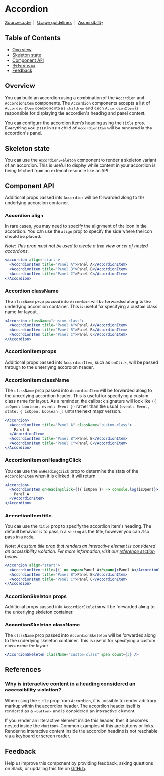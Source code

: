 
# Accordion

[Source code](https://github.com/carbon-design-system/carbon/tree/master/packages/react/src/components/Accordion)
&nbsp;|&nbsp;
[Usage guidelines](https://www.carbondesignsystem.com/components/accordion/usage)
&nbsp;|&nbsp;
[Accessibility](https://www.carbondesignsystem.com/components/accordion/accessibility)

<!-- START doctoc generated TOC please keep comment here to allow auto update -->
<!-- DON'T EDIT THIS SECTION, INSTEAD RE-RUN doctoc TO UPDATE -->

## Table of Contents

- [Overview](#overview)
- [Skeleton state](#skeleton-state)
- [Component API](#component-api)
- [References](#references)
- [Feedback](#feedback)

<!-- END doctoc generated TOC please keep comment here to allow auto update -->

## Overview

You can build an accordion using a combination of the `Accordion` and
`AccordionItem` components. The `Accordion` components accepts a list of
`AccordionItem` components as `children` and each `AccordionItem` is responsible
for displaying the accordion's heading and panel content.

You can configure the accordion item's heading using the `title` prop.
Everything you pass in as a child of `AccordionItem` will be rendered in the
accordion's panel.

<Preview>
  <Story id="accordion--accordion" />
</Preview>

## Skeleton state

You can use the `AccordionSkeleton` component to render a skeleton variant of an
accordion. This is useful to display while content in your accordion is being
fetched from an external resource like an API.

<Preview>
  <Story id="accordion--skeleton" />
</Preview>

## Component API

<Props />

Additional props passed into `Accordion` will be forwarded along to the
underlying accordion container.

### Accordion align

In rare cases, you may need to specify the alignment of the icon in the
accordion. You can use the `align` prop to specify the side where the icon
should be placed.

_Note: This prop must not be used to create a tree view or set of nested
accordions._

```jsx
<Accordion align="start">
  <AccordionItem title="Panel A">Panel A</AccordionItem>
  <AccordionItem title="Panel B">Panel B</AccordionItem>
  <AccordionItem title="Panel C">Panel C</AccordionItem>
</Accordion>
```

### Accordion className

The `className` prop passed into `Accordion` will be forwarded along to the
underlying accordion container. This is useful for specifying a custom class
name for layout.

```jsx
<Accordion className="custom-class">
  <AccordionItem title="Panel A">Panel A</AccordionItem>
  <AccordionItem title="Panel B">Panel B</AccordionItem>
  <AccordionItem title="Panel C">Panel C</AccordionItem>
</Accordion>
```

### AccordionItem props

Additional props passed into `AccordionItem`, such as `onClick`, will be passed
through to the underlying accordion header.

### AccordionItem className

The `className` prop passed into `AccordionItem` will be forwarded along to the
underlying accordion header. This is useful for specifying a custom class name
for layout. As a reminder, the callback signature will look like
`({ isOpen: boolean, event: Event })` rather than the usual
`(event: Event, state: { isOpen: boolean })` until the next major version.

```jsx
<Accordion>
  <AccordionItem title="Panel A" className="custom-class">
    Panel A
  </AccordionItem>
  <AccordionItem title="Panel B">Panel B</AccordionItem>
  <AccordionItem title="Panel C">Panel C</AccordionItem>
</Accordion>
```

### AccordionItem onHeadingClick

You can use the `onHeadingClick` prop to determine the state of the
`AccordionItem` when it is clicked. it will return

```jsx
<Accordion>
  <AccordionItem onHeadingClick={({ isOpen }) => console.log(isOpen)}>
    Panel A
  </AccordionItem>
</Accordion>
```

### AccordionItem title

You can use the `title` prop to specify the accordion item's heading. The
default behavior is to pass in a `string` as the title, however you can also
pass in a `node`.

_Note: A custom title prop that renders an interactive element is considered an
accessibility violation. For more information, visit our
[reference section](#why-is-interactive-content-in-a-heading-considered-an-accessibility-violation)
below._

```jsx
<Accordion align="start">
  <AccordionItem title={() => <span>Panel A</span>}>Panel A</AccordionItem>
  <AccordionItem title="Panel B">Panel B</AccordionItem>
  <AccordionItem title="Panel C">Panel C</AccordionItem>
</Accordion>
```

### AccordionSkeleton props

Additional props passed into `AccordionSkeleton` will be forwarded along to the
underlying skeleton container.

### AccordionSkeleton className

The `className` prop passed into `AccordionSkeleton` will be forwarded along to
the underlying skeleton container. This is useful for specifying a custom class
name for layout.

```jsx
<AccordionSkeleton className="custom-class" open count={3} />
```

## References

### Why is interactive content in a heading considered an accessibility violation?

When using the `title` prop from `Accordion`, it is possible to render arbitrary
markup within the accordion header. The accordion header itself is rendered as a
`<button>` and is considered an interactive element.

If you render an interactive element inside this header, then it becomes nested
inside the `<button>`. Common examples of this are buttons or links. Rendering
interactive content inside the accordion heading is not reachable via a keyboard
or screen reader.

## Feedback

Help us improve this component by providing feedback, asking questions on Slack,
or updating this file on
[GitHub](https://github.com/carbon-design-system/carbon/edit/master/packages/react/src/components/Accordion/Accordion.mdx).
